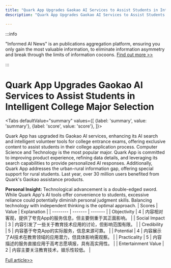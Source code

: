 ```yaml
---
title: "Quark App Upgrades Gaokao AI Services to Assist Students in Intelligent College Major Selection"
description: "Quark App Upgrades Gaokao AI Services to Assist Students in Intelligent College Major Selection"

---
```



:::info

"Informed AI News" is an publications aggregation platform, ensuring you only gain the most valuable information, to eliminate information asymmetry and break through the limits of information cocoons.  [Find out more >>](/)

:::

# Quark App Upgrades Gaokao AI Services to Assist Students in Intelligent College Major Selection


<Tabs
	defaultValue="summary"
	values={[
	{label: 'summary', value: 'summary'},
	{label: 'score', value: 'score'},
]}>
<TabItem value="summary">


Quark App has upgraded its Gaokao AI services, enhancing its AI search and intelligent volunteer tools for college entrance exams, offering exclusive content to assist students in their college application process. Computer Science and Technology is the most popular major. Quark App is committed to improving product experience, refining data details, and leveraging its search capabilities to provide personalized AI responses. Additionally, Quark App addresses the urban-rural information gap, offering special support for rural students. Last year, over 30 million users benefited from Quark's Gaokao assistance products.

**Personal Insight:**
Technological advancement is a double-edged sword. While Quark App's AI tools offer convenience to students, excessive reliance could potentially diminish personal judgment skills. Balancing technology with independent thinking is the optimal approach.
</TabItem>
<TabItem value="score">
	| Scores     | Value   | Explanation |
	| -------- | ------- | ------- |
	| Objectivity  | 4    | 内容相对客观，提供了夸克App的服务信息，但主要侧重于其正面影响。    |
	| Social Impact | 3     | 内容引发了一些关于教育技术应用的讨论，但影响范围有限。    |
	| Credibility    | 5    | 内容基于夸克App的实际服务，信息来源可靠。    |
	| Potential    | 4    | 内容展示了AI技术在教育领域的应用潜力，但具体影响需观察。    |
	| Practicality    | 5    | 内容描述的服务直接应用于高考志愿填报，具有高实用性。    |
	| Entertainment Value    | 2    | 内容主要关注教育技术，娱乐性较低。    |
</TabItem>
</Tabs>

[Full article>>](https://readhub.cn/topic/8aO4aUdG47E)
